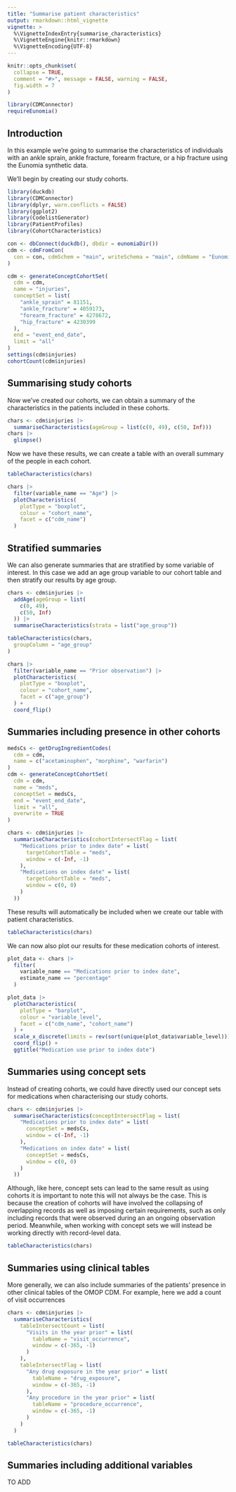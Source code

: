 ```yaml
---
title: "Summarise patient characteristics"
output: rmarkdown::html_vignette
vignette: >
  %\VignetteIndexEntry{summarise_characteristics}
  %\VignetteEngine{knitr::rmarkdown}
  %\VignetteEncoding{UTF-8}
---
```


  
```r
knitr::opts_chunk$set(
  collapse = TRUE,
  comment = "#>", message = FALSE, warning = FALSE,
  fig.width = 7
)

library(CDMConnector)
requireEunomia()
```

## Introduction
In this example we're going to summarise the characteristics of individuals with an ankle sprain, ankle fracture, forearm fracture, or a hip fracture using the Eunomia synthetic data. 

We'll begin by creating our study cohorts.

```r
library(duckdb)
library(CDMConnector)
library(dplyr, warn.conflicts = FALSE)
library(ggplot2)
library(CodelistGenerator)
library(PatientProfiles)
library(CohortCharacteristics)

con <- dbConnect(duckdb(), dbdir = eunomiaDir())
cdm <- cdmFromCon(
  con = con, cdmSchem = "main", writeSchema = "main", cdmName = "Eunomia"
)

cdm <- generateConceptCohortSet(
  cdm = cdm,
  name = "injuries",
  conceptSet = list(
    "ankle_sprain" = 81151,
    "ankle_fracture" = 4059173,
    "forearm_fracture" = 4278672,
    "hip_fracture" = 4230399
  ),
  end = "event_end_date",
  limit = "all"
)
settings(cdm$injuries)
cohortCount(cdm$injuries)
```

## Summarising study cohorts

Now we've created our cohorts, we can obtain a summary of the characteristics in the patients included in these cohorts. 

```r
chars <- cdm$injuries |>
  summariseCharacteristics(ageGroup = list(c(0, 49), c(50, Inf)))
chars |>
  glimpse()
```

Now we have these results, we can create a table with an overall summary of the people in each cohort.
```r
tableCharacteristics(chars)
```

```r
chars |>
  filter(variable_name == "Age") |>
  plotCharacteristics(
    plotType = "boxplot",
    colour = "cohort_name",
    facet = c("cdm_name")
  )
```

## Stratified summaries

We can also generate summaries that are stratified by some variable of interest. In this case we add an age group variable to our cohort table and then stratify our results by age group.

```r
chars <- cdm$injuries |>
  addAge(ageGroup = list(
    c(0, 49),
    c(50, Inf)
  )) |>
  summariseCharacteristics(strata = list("age_group"))
```

```r
tableCharacteristics(chars,
  groupColumn = "age_group"
)
```

```r
chars |>
  filter(variable_name == "Prior observation") |>
  plotCharacteristics(
    plotType = "boxplot",
    colour = "cohort_name",
    facet = c("age_group")
  ) +
  coord_flip()
```

## Summaries including presence in other cohorts

```r
medsCs <- getDrugIngredientCodes(
  cdm = cdm,
  name = c("acetaminophen", "morphine", "warfarin")
)
cdm <- generateConceptCohortSet(
  cdm = cdm,
  name = "meds",
  conceptSet = medsCs,
  end = "event_end_date",
  limit = "all",
  overwrite = TRUE
)
```

```r
chars <- cdm$injuries |>
  summariseCharacteristics(cohortIntersectFlag = list(
    "Medications prior to index date" = list(
      targetCohortTable = "meds",
      window = c(-Inf, -1)
    ),
    "Medications on index date" = list(
      targetCohortTable = "meds",
      window = c(0, 0)
    )
  ))
```

These results will automatically be included when we create our table with patient characteristics.

```r
tableCharacteristics(chars)
```

We can now also plot our results for these medication cohorts of interest. 

```r
plot_data <- chars |>
  filter(
    variable_name == "Medications prior to index date",
    estimate_name == "percentage"
  )

plot_data |>
  plotCharacteristics(
    plotType = "barplot",
    colour = "variable_level",
    facet = c("cdm_name", "cohort_name")
  ) +
  scale_x_discrete(limits = rev(sort(unique(plot_data$variable_level)))) +
  coord_flip() +
  ggtitle("Medication use prior to index date")
```

## Summaries using concept sets
Instead of creating cohorts, we could have directly used our concept sets for medications when characterising our study cohorts.

```r
chars <- cdm$injuries |>
  summariseCharacteristics(conceptIntersectFlag = list(
    "Medications prior to index date" = list(
      conceptSet = medsCs,
      window = c(-Inf, -1)
    ),
    "Medications on index date" = list(
      conceptSet = medsCs,
      window = c(0, 0)
    )
  ))
```

Although, like here, concept sets can lead to the same result as using cohorts it is important to note this will not always be the case. This is because the creation of cohorts will have involved the collapsing of overlapping records as well as imposing certain requirements, such as only including records that were observed during an an ongoing observation period. Meanwhile, when working with concept sets we will instead be working directly with record-level data.

```r
tableCharacteristics(chars)
```


## Summaries using clinical tables 

More generally, we can also include summaries of the patients' presence in other clinical tables of the OMOP CDM. For example, here we add a count of visit occurrences

```r
chars <- cdm$injuries |>
  summariseCharacteristics(
    tableIntersectCount = list(
      "Visits in the year prior" = list(
        tableName = "visit_occurrence",
        window = c(-365, -1)
      )
    ),
    tableIntersectFlag = list(
      "Any drug exposure in the year prior" = list(
        tableName = "drug_exposure",
        window = c(-365, -1)
      ),
      "Any procedure in the year prior" = list(
        tableName = "procedure_occurrence",
        window = c(-365, -1)
      )
    )
  )
```

```r
tableCharacteristics(chars)
```

## Summaries including additional variables 
TO ADD
